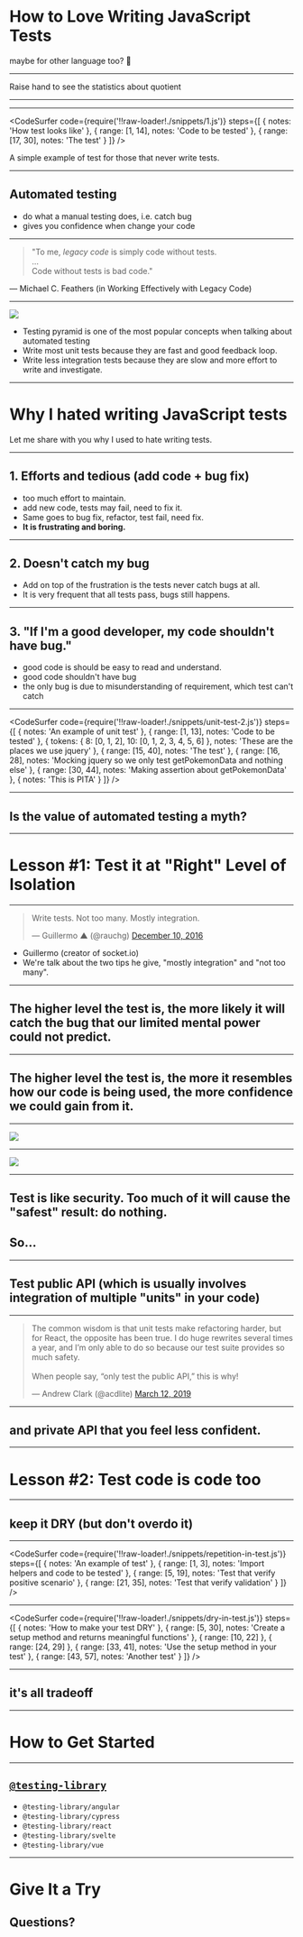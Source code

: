 

<Head>
  <title>How to Love Writing JavaScript Tests</title>
</Head>


# How to Love Writing JavaScript Tests

maybe for other language too? 🤷

---

<TestingQuotient />

<Notes>

Raise hand to see the statistics about quotient

</Notes>

---

<TestingQuotient highlighted />

---

<CodeSurfer
  code={require('!!raw-loader!./snippets/1.js')}
  steps={[
    { notes: 'How test looks like' },
    { range: [1, 14], notes: 'Code to be tested' },
    { range: [17, 30], notes: 'The test' }
  ]}
/>

<Notes>

A simple example of test for those that never write tests.

</Notes>

---

## Automated testing

- do what a manual testing does, i.e. catch bug
- gives you confidence when change your code

---

> "To me, _legacy code_ is simply code without tests. <br />... <br /> Code without tests is bad code."

&mdash; Michael C. Feathers (in Working Effectively with Legacy Code)

---

<Image src="images/testing_pyramid.png" />

<Notes>

- Testing pyramid is one of the most popular concepts when talking about automated testing
- Write most unit tests because they are fast and good feedback loop.
- Write less integration tests because they are slow and more effort to write and investigate.

</Notes>

---

# Why I hated writing JavaScript tests

<Notes>

Let me share with you why I used to hate writing tests.

</Notes>

---

## 1. Efforts and tedious (add code + bug fix)

<Notes>

- too much effort to maintain.
- add new code, tests may fail, need to fix it.
- Same goes to bug fix, refactor, test fail, need fix.
- **It is frustrating and boring.**

</Notes>

---

## 2. Doesn't catch my bug

<Notes>

- Add on top of the frustration is the tests never catch bugs at all.
- It is very frequent that all tests pass, bugs still happens.

</Notes>

---

## 3. "If I'm a good developer, my code shouldn't have bug."

<Notes>

- good code is should be easy to read and understand.
- good code shouldn't have bug
- the only bug is due to misunderstanding of requirement, which test can't catch

</Notes>

---

<CodeSurfer
  code={require('!!raw-loader!./snippets/unit-test-2.js')}
  steps={[
    { notes: 'An example of unit test' },
    { range: [1, 13], notes: 'Code to be tested' },
    {
      tokens: {
        8: [0, 1, 2],
        10: [0, 1, 2, 3, 4, 5, 6]
      },
      notes: 'These are the places we use jquery'
    },
    { range: [15, 40], notes: 'The test' },
    {
      range: [16, 28],
      notes:
        'Mocking jquery so we only test getPokemonData and nothing else'
    },
    {
      range: [30, 44],
      notes: 'Making assertion about getPokemonData'
    },
    {
      notes: 'This is PITA'
    }
  ]}
/>

---


## Is the value of automated testing a myth?

---

# Lesson #1: Test it at "Right" Level of Isolation

---

<blockquote className="twitter-tweet">
  <p lang="en" dir="ltr">
    Write tests. Not too many. Mostly integration.
  </p>
  &mdash; Guillermo ▲ (@rauchg) <a href="https://twitter.com/rauchg/status/807626710350839808?ref_src=twsrc%5Etfw">December 10, 2016</a>
</blockquote>

<Notes>

- Guillermo (creator of socket.io)
- We're talk about the two tips he give, "mostly integration" and "not too many".

</Notes>

---

## The higher level the test is, the more likely it will catch the bug that our limited mental power could not predict.

---

## The higher level the test is, the more it resembles how our code is being used, the more confidence we could gain from it.

---

<Image src="images/man_push_up.gif" />

---

<Image src="images/testing_pyramid_with_tradeoff.png" />

---

## Test is like security. Too much of it will cause the "safest" result: do nothing.

## So...

---

## Test public API (which is usually involves integration of multiple "units" in your code)

---

<blockquote className="twitter-tweet">
  <p lang="en" dir="ltr">
    The common wisdom is that unit tests make refactoring harder, but
    for React, the opposite has been true. I do huge rewrites several
    times a year, and I’m only able to do so because our test suite
    provides so much safety.
    <br />
    <br />
    When people say, “only test the public API,” this is why!
  </p>
  &mdash; Andrew Clark (@acdlite)
  <a href="https://twitter.com/acdlite/status/1105318434085040128?ref_src=twsrc%5Etfw">
    March 12, 2019
  </a>
</blockquote>

---

## and private API that you feel less confident.

---

# Lesson #2: Test code is code too

---

## keep it DRY (but don't overdo it)

---

<CodeSurfer
  code={require('!!raw-loader!./snippets/repetition-in-test.js')}
  steps={[
    { notes: 'An example of test' },
    { range: [1, 3], notes: 'Import helpers and code to be tested' },
    { range: [5, 19], notes: 'Test that verify positive scenario' },
    {
      range: [21, 35],
      notes: 'Test that verify validation'
    }
  ]}
/>

---

<CodeSurfer
  code={require('!!raw-loader!./snippets/dry-in-test.js')}
  steps={[
    { notes: 'How to make your test DRY' },
    {
      range: [5, 30],
      notes: 'Create a setup method and returns meaningful functions'
    },
    {
      range: [10, 22]
    },
    {
      range: [24, 29]
    },
    { range: [33, 41], notes: 'Use the setup method in your test' },
    {
      range: [43, 57],
      notes: 'Another test'
    }
  ]}
/>

---

## it's all tradeoff

---

# How to Get Started

---

## [`@testing-library`](https://testing-library.com/)

- `@testing-library/angular`
- `@testing-library/cypress`
- `@testing-library/react`
- `@testing-library/svelte`
- `@testing-library/vue`

---


# Give It a Try

<Appear>
  <h2>Questions?</h2>
</Appear>

<Scripts scriptSrc="https://platform.twitter.com/widgets.js" />
